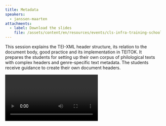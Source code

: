 ```yaml
---
title: Metadata
speakers:
  - janssen-maarten
attachments:
  - label: Download the slides
    file: /assets/content/en/resources/events/cls-infra-training-school-on-data-and-annotation/sessions/4/5_Maarten-Metadata.pdf
---
```

This session explains the TEI-XML header structure, its relation to the document body, good practice and its implementation in TEITOK. It prepares the students for setting up their own corpus of philological texts with complex headers and genre-specific text metadata. The students receive guidance to create their own document headers.

<Video provider="youtube" id="NgDub9yC9gQ">
  Session 5 - Metadata
</Video>
